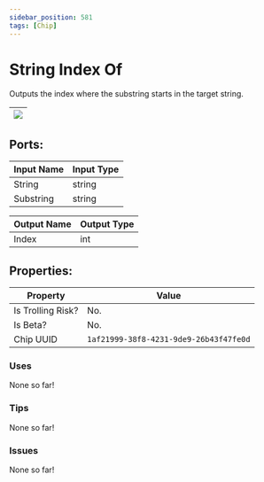 ```yaml
---
sidebar_position: 581
tags: [Chip]
---
```


# String Index Of


Outputs the index where the substring starts in the target string.

| ![](https://images-ext-2.discordapp.net/external/MPmIaQzlEPmgGWlgi-WxBBXt0Bjv_zWPkg1y1f_sy3s/https/www.recroomcircuits.com/image/circuit/absolute-value?width=206&height=108) |
|-----|

## Ports:

| Input Name | Input Type |
|-----------|-----------|
| String | string |
| Substring | string |

| Output Name | Output Type |
|-----------|-----------|
| Index | int |

## Properties:

| Property  | Value |
|-------------------|-----------|
| Is Trolling Risk? | No. |
| Is Beta? | No. |
| Chip UUID | `1af21999-38f8-4231-9de9-26b43f47fe0d` |

### Uses

None so far!

### Tips

None so far!

### Issues

None so far!